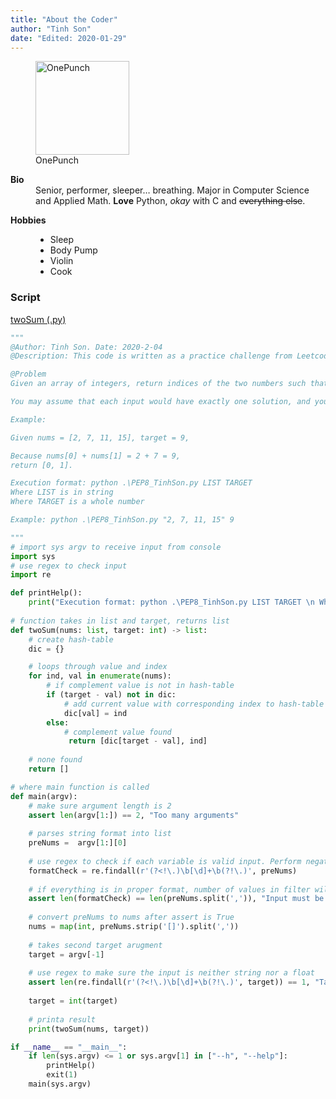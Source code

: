 ```yaml
---
title: "About the Coder"
author: "Tinh Son"
date: "Edited: 2020-01-29"
---
```


<!-- Image -->
![OnePunch](http://ih1.redbubble.net/image.143081673.4030/flat,800x800,075,t.u2.jpg "One Punch Man Potato Head"){width=150 height=150}


<!-- Bio --> 
**Bio**
:    Senior, performer, sleeper... breathing. 
     Major in Computer Science and Applied Math. 
     **Love** Python, _okay_ with C and ~~everything else~~.
     
<!-- Hobbies -->
**Hobbies**
:   * Sleep
    * Body Pump
    * Violin
    * Cook
        
<!-- Script -->
### Script
[twoSum (.py)](scripts/twoSum.py)
``` python
"""
@Author: Tinh Son. Date: 2020-2-04
@Description: This code is written as a practice challenge from Leetcode.com, with linear run time.

@Problem
Given an array of integers, return indices of the two numbers such that they add up to a specific target.

You may assume that each input would have exactly one solution, and you may not use the same element twice.

Example:

Given nums = [2, 7, 11, 15], target = 9,

Because nums[0] + nums[1] = 2 + 7 = 9,
return [0, 1].

Execution format: python .\PEP8_TinhSon.py LIST TARGET
Where LIST is in string 
Where TARGET is a whole number

Example: python .\PEP8_TinhSon.py "2, 7, 11, 15" 9

"""
# import sys argv to receive input from console
import sys
# use regex to check input
import re 

def printHelp():
    print("Execution format: python .\PEP8_TinhSon.py LIST TARGET \n Where LIST is in string \n Where TARGET is a whole number \n Example: python .\\PEP8_TinhSon.py \"2, 7, 11, 15, 9\" 26")
          
# function takes in list and target, returns list
def twoSum(nums: list, target: int) -> list:
    # create hash-table
    dic = {}

    # loops through value and index
    for ind, val in enumerate(nums):
        # if complement value is not in hash-table
        if (target - val) not in dic:
            # add current value with corresponding index to hash-table
            dic[val] = ind
        else:
            # complement value found
             return [dic[target - val], ind]
            
    # none found
    return []

# where main function is called
def main(argv):
    # make sure argument length is 2
    assert len(argv[1:]) == 2, "Too many arguments"
    
    # parses string format into list
    preNums =  argv[1:][0]
    
    # use regex to check if each variable is valid input. Perform negative lookbehind/ahead for a decimal point. 
    formatCheck = re.findall(r'(?<!\.)\b[\d]+\b(?!\.)', preNums)
    
    # if everything is in proper format, number of values in filter will be the same as numher of values in preNums
    assert len(formatCheck) == len(preNums.split(',')), "Input must be all whole numbers and follows proper format"
    
    # convert preNums to nums after assert is True
    nums = map(int, preNums.strip('[]').split(','))
        
    # takes second target arugment
    target = argv[-1]
    
    # use regex to make sure the input is neither string nor a float
    assert len(re.findall(r'(?<!\.)\b[\d]+\b(?!\.)', target)) == 1, "Target only accepts one input, and input needs to be a whole number"
    
    target = int(target)
    
    # printa result
    print(twoSum(nums, target))

if __name__ == "__main__":
    if len(sys.argv) <= 1 or sys.argv[1] in ["--h", "--help"]:
        printHelp()
        exit(1)
    main(sys.argv)
    
```

